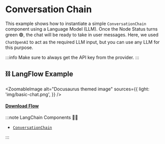 # Conversation Chain

This example shows how to instantiate a simple `ConversationChain` component using a Language Model (LLM). Once the Node Status turns green 🟢, the chat will be ready to take in user messages. Here, we used `ChatOpenAI` to act as the required LLM input, but you can use any LLM for this purpose.

:::info
Make sure to always get the API key from the provider.
:::


## ⛓️ LangFlow Example



<ZoomableImage
  alt="Docusaurus themed image"
  sources={{
    light: 'img/basic-chat.png',
  }}
/>

 #### <a target="\_blank" href="json_files/Basic_Chat.json" download>Download Flow</a>

:::note LangChain Components 🦜🔗
- [`ConversationChain`](https://python.langchain.com/en/latest/modules/memory/getting_started.html?highlight=ConversationChain#)


:::
